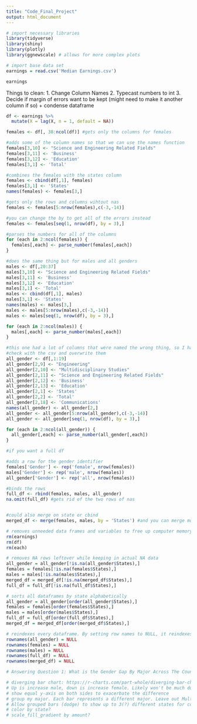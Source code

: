 ```yaml
---
title: "Code_Final_Project"
output: html_document
---
```


```r
# import necessary libraries
library(tidyverse)
library(shiny)
library(plotly)
library(ggnewscale) # allows for more complex plots

# import base data set
earnings = read.csv('Median Earnings.csv')

earnings
```
Things to clean:
1. Change Column Names
2. Typecast numbers to int
3. Decide if margin of errors want to be kept (might need to make it another column if so) + condense dataframe

```r
df <- earnings %>% 
  mutate(X = lag(X, n = 1, default = NA))

females <- df[, 38:ncol(df)] #gets only the columns for females

#adds some of the column names so that we can use the names function
females[3,10] <- "Science and Engineering Related Fields"
females[3,11] <- 'Business'
females[3,12] <- 'Education'
females[3,1] <- 'Total'

#combines the females with the states column
females <- cbind(df[,1], females)
females[3,1] <- 'States'
names(females) <- females[3,]

#gets only the rows and columns wihtout nas
females <- females[5:nrow(females),c(-3,-14)]

#you can change the by to get all of the errors instead
females <- females[seq(1, nrow(df), by = 3),] 

#parses the numbers for all of the columns
for (each in 2:ncol(females)) {
  females[,each] <- parse_number(females[,each])
}

#does the same thing but for males and all genders
males <- df[,20:37]
males[3,10] <- "Science and Engineering Related Fields"
males[3,11] <- 'Business'
males[3,12] <- 'Education'
males[3,1] <- 'Total'
males <- cbind(df[,1], males)
males[3,1] <- 'States'
names(males) <- males[3,]
males <- males[5:nrow(males),c(-3,-14)]
males <- males[seq(1, nrow(df), by = 3),]

for (each in 2:ncol(males)) {
  males[,each] <- parse_number(males[,each])
}

#this one had a lot of columns that were named the wrong thing, so I had to 
#check with the csv and overwrite them
all_gender <- df[,1:19]
all_gender[2,9] <- "Engineering"
all_gender[2,10] <- "Multidisciplinary Studies"
all_gender[2,11] <- "Science and Engineering Related Fields"
all_gender[2,12] <- 'Business'
all_gender[2,13] <- 'Education'
all_gender[2,1] <- 'States'
all_gender[2,2] <- 'Total'
all_gender[2,18] <- 'Communications'
names(all_gender) <- all_gender[2,]
all_gender <- all_gender[5:nrow(all_gender),c(-3,-14)]
all_gender <- all_gender[seq(1, nrow(df), by = 3),]

for (each in 2:ncol(all_gender)) {
  all_gender[,each] <- parse_number(all_gender[,each])
}

#if you want a full df

#adds a row for the gender identifier
females['Gender'] <- rep('female', nrow(females))
males['Gender'] <- rep('male', nrow(females))
all_gender['Gender'] <- rep('all', nrow(females))

#binds the rows
full_df <- rbind(females, males, all_gender)
na.omit(full_df) #gets rid of the two rows of nas


#could also merge on state or cbind
merged_df <- merge(females, males, by = 'States') #and you can merge more
```
```r
# removes unneeded data frames and variables to free up computer memory
rm(earnings)
rm(df)
rm(each)

# removes NA rows leftover while keeping in actual NA data
all_gender = all_gender[!is.na(all_gender$States),]
females = females[!is.na(females$States),]
males = males[!is.na(males$States),]
merged_df = merged_df[!is.na(merged_df$States),]
full_df = full_df[!is.na(full_df$States),]

# sorts all dataframes by state alphabetically
all_gender = all_gender[order(all_gender$States),]
females = females[order(females$States),]
males = males[order(males$States),]
full_df = full_df[order(full_df$States),]
merged_df = merged_df[order(merged_df$States),]

# reindexes every dataframe. By setting row names to NULL, it reindexes numerically
rownames(all_gender) = NULL
rownames(females) = NULL
rownames(males) = NULL
rownames(full_df) = NULL
rownames(merged_df) = NULL
```

```r
# Answering Question 1: What is the Gender Gap By Major Across The Country?

# diverging bar chart: https://r-charts.com/part-whole/diverging-bar-chart-ggplot2/
# Up is increase male, down is increase female. Likely won't be much down but that's the point
# show equal y-axis on both sides to exacerbate the difference
# group my major. Each bar represents a different major. Leave out Multidisciplinary studies due to NAs
# Allow grouped bars (dodge) to show up to 3(?) different states for comparison
# color by state?
# scale_fill_gradient by amount?
```

